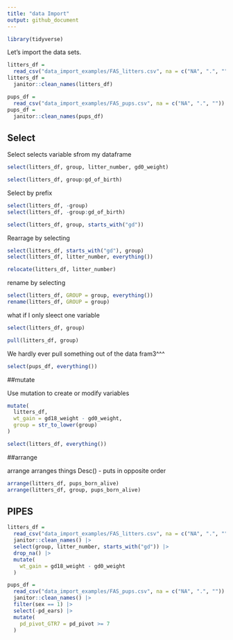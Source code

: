 ```yaml
---
title: "data Import"
output: github_document
---
```


```r
library(tidyverse)
```

Let's import the data sets.

```r
litters_df = 
  read_csv("data_import_examples/FAS_litters.csv", na = c("NA", ".", ""))
litters_df = 
  janitor::clean_names(litters_df)
```


```r
pups_df = 
  read_csv("data_import_examples/FAS_pups.csv", na = c("NA", ".", ""))
pups_df = 
  janitor::clean_names(pups_df)
```


## Select
Select selects variable sfrom my dataframe 

```r
select(litters_df, group, litter_number, gd0_weight)
```

```r
select(litters_df, group:gd_of_birth)
```


Select by prefix

```r
select(litters_df, -group)
select(litters_df, -group:gd_of_birth)
```

```r
select(litters_df, group, starts_with("gd"))
```

Rearrage by selecting

```r
select(litters_df, starts_with("gd"), group)
select(litters_df, litter_number, everything())

relocate(litters_df, litter_number)
```

rename by selecting

```r
select(litters_df, GROUP = group, everything())
rename(litters_df, GROUP = group)
```

what if I only sleect one variable

```r
select(litters_df, group)

pull(litters_df, group)
```

We hardly ever pull something out of the data fram3^^^

```r
select(pups_df, everything())
```


##mutate

Use mutation to create or modify variables

```r
mutate(
  litters_df, 
  wt_gain = gd18_weight - gd0_weight,
  group = str_to_lower(group)
)
```

```r
select(litters_df, everything())
```


##arrange

arrange arranges things Desc() - puts in opposite order

```r
arrange(litters_df, pups_born_alive)
arrange(litters_df, group, pups_born_alive)
```

## PIPES

```r
litters_df = 
  read_csv("data_import_examples/FAS_litters.csv", na = c("NA", ".", "")) |> 
  janitor::clean_names() |> 
  select(group, litter_number, starts_with("gd")) |> 
  drop_na() |> 
  mutate(
    wt_gain = gd18_weight - gd0_weight
  )
```

```r
pups_df = 
  read_csv("data_import_examples/FAS_pups.csv", na = c("NA", ".", "")) |> 
  janitor::clean_names() |> 
  filter(sex == 1) |> 
  select(-pd_ears) |> 
  mutate(
    pd_pivot_GTR7 = pd_pivot >= 7
  )
```